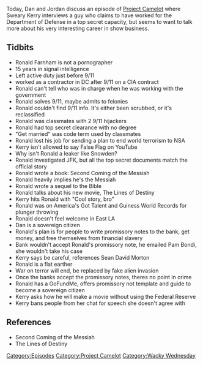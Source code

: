 {{DEFAULTSORT:
    #_EPISODE_0201:A New Messiah and The Plunger Toss
}}{{Episode
    | title           = A New Messiah and The Plunger Toss
    | caption         = Listen to this episode on [https://knowledgefight.libsyn.com/knowledge-fight-a-new-messiah-and-the-plunger-toss Libsyn] [https://open.spotify.com/episode/1cFpBjxZkb2dt22eDwkGBG Spotify], Read the [[Transcript/201: A New Messiah and The Plunger Toss|Unofficial Transcript]]
    | episodeNumber   = 201
    | length          = 01:30:02
    | airDate         = September 5, 2018
    | episodeType     = [[:Category:Project Camelot|Project Camelot]], [[:Category:Wacky Wednesday|Wacky Wednesday]]
    | appearance      = [[Kerry Cassidy]], [[Ronald Farnham]], [[Pam Bondi]], [[Sean David Morton]]
    | oocDrop         = I'm OK with going to jail
    | previousEpisode = [[200: Feb. 25-March 1, 2009]]
    | nextEpisode     = [[202: September 4-6, 2018]]
}}

{{Stub}}

Today, Dan and Jordan discuss an episode of [[Project Camelot]] where Sweary Kerry interviews a guy who claims to have worked for the Department of Defense in a top secret capacity, but seems to want to talk more about his very interesting career in show business.

==Tidbits==

*Ronald Farnham is not a pornographer
*15 years in signal intelligence
*Left active duty just before 9/11
*worked as a contractor in DC after 9/11 on a CIA contract
*Ronald can't tell who was in charge when he was working with the government
*Ronald solves 9/11, maybe admits to felonies
*Ronald couldn't find 9/11 info. It's either been scrubbed, or it's reclassified
*Ronald was classmates with 2 9/11 hijackers
*Ronald had top secret clearance with no degree
*"Get married" was code term used by classmates
*Ronald lost his job for sending a plan to end world terrorism to NSA
*Kerry isn't allowed to say False Flag on YouTube
*Why isn't Ronald a leaker like Snowden?
*Ronald investigated JFK, but all the top secret documents match the official story
*Ronald wrote a book: Second Coming of the Messiah
*Ronald heavily implies he's the Messiah
*Ronald wrote a sequel to the Bible
*Ronald talks about his new movie, The Lines of Destiny
*Kerry hits Ronald with "Cool story, bro"
*Ronald was on America's Got Talent and Guiness World Records for plunger throwing
*Ronald doesn't feel welcome in East LA
*Dan is a sovereign citizen
*Ronald's plan is for people to write promissory notes to the bank, get money, and free themselves from financial slavery
*Bank wouldn't accept Ronald's promissory note, he emailed Pam Bondi, she wouldn't take his case
*Kerry says be careful, references Sean David Morton
*Ronald is a flat earther
*War on terror will end, be replaced by fake alien invasion
*Once the banks accept the promissory notes, theres no point in crime
*Ronald has a GoFundMe, offers promissory not template and guide to become a sovereign citizen
*Kerry asks how he will make a movie without using the Federal Reserve
*Kerry bans people from her chat for speech she doesn't agree with

==References==

*Second Coming of the Messiah
*The Lines of Destiny

[[Category:Episodes]]
[[Category:Project Camelot]]
[[Category:Wacky Wednesday]]

